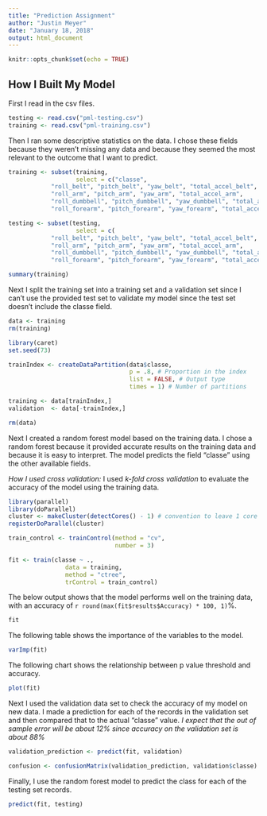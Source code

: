 ```yaml
---
title: "Prediction Assignment"
author: "Justin Meyer"
date: "January 18, 2018"
output: html_document
---
```


```r
knitr::opts_chunk$set(echo = TRUE)
```

## How I Built My Model

First I read in the csv files.

```r

testing <- read.csv("pml-testing.csv")
training <- read.csv("pml-training.csv")

```

Then I ran some descriptive statistics on the data. I chose these fields because they weren't missing any data and because they seemed the most relevant to the outcome that I want to predict.

```r

training <- subset(training, 
                   select = c("classe", 
            "roll_belt", "pitch_belt", "yaw_belt", "total_accel_belt",
            "roll_arm", "pitch_arm", "yaw_arm", "total_accel_arm",
            "roll_dumbbell", "pitch_dumbbell", "yaw_dumbbell", "total_accel_dumbbell",
            "roll_forearm", "pitch_forearm", "yaw_forearm", "total_accel_forearm"))

testing <- subset(testing, 
                   select = c( 
            "roll_belt", "pitch_belt", "yaw_belt", "total_accel_belt",
            "roll_arm", "pitch_arm", "yaw_arm", "total_accel_arm",
            "roll_dumbbell", "pitch_dumbbell", "yaw_dumbbell", "total_accel_dumbbell",
            "roll_forearm", "pitch_forearm", "yaw_forearm", "total_accel_forearm"))

summary(training)

```

Next I split the training set into a training set and a validation set since I can't use the provided test set to validate my model since the test set doesn't include the classe field.

```r

data <- training
rm(training)

library(caret)
set.seed(73)

trainIndex <- createDataPartition(data$classe, 
                                  p = .8, # Proportion in the index
                                  list = FALSE, # Output type
                                  times = 1) # Number of partitions

training <- data[trainIndex,]
validation  <- data[-trainIndex,]

rm(data)

```

Next I created a random forest model based on the training data. I chose a random forest because it provided accurate results on the training data and because it is easy to interpret. The model predicts the field "classe" using the other available fields.

*How I used cross validation:* I used _k-fold cross validation_ to evaluate the accuracy of the model using the training data.

```r

library(parallel)
library(doParallel)
cluster <- makeCluster(detectCores() - 1) # convention to leave 1 core for OS
registerDoParallel(cluster)

train_control <- trainControl(method = "cv", 
                              number = 3)

fit <- train(classe ~ ., 
                data = training, 
                method = "ctree",
                trControl = train_control)

```

The below output shows that the model performs well on the training data, with an accuracy of `r round(max(fit$results$Accuracy) * 100, 1)`%.

```r

fit

```

The following table shows the importance of the variables to the model.

```r

varImp(fit)

```

The following chart shows the relationship between p value threshold and accuracy.

```r

plot(fit)

```

Next I used the validation data set to check the accuracy of my model on new data. I made a prediction for each of the records in the validation set and then compared that to the actual "classe" value. *I expect that the out of sample error will be about 12% since accuracy on the validation set is about 88%* 

```r

validation_prediction <- predict(fit, validation)

confusion <- confusionMatrix(validation_prediction, validation$classe)

```

Finally, I use the random forest model to predict the class for each of the testing set records.

```r

predict(fit, testing)

```
